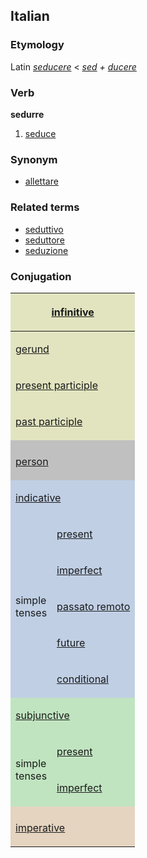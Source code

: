 ==Italian==
===Etymology===
Latin ''[[seducere]]'' < ''[[sed]] + [[ducere]]''
===Verb===
'''sedurre'''

# [[seduce]]

===Synonym===
*[[allettare]]

===Related terms===
*[[seduttivo]]
*[[seduttore]]
*[[seduzione]]

===Conjugation===

<center>
{| style="background:#F0F0F0"

|-
! colspan="3" style="background:#e2e4c0" | [[infinitive]]
| colspan="5" | sedurre

|-
! colspan="3" style="background:#e2e4c0" | [[gerund]]
| colspan="5" | seducendo

|-
! colspan="3" style="background:#e2e4c0" | [[present participle]]
| colspan="5" | seducente

|-
! colspan="3" style="background:#e2e4c0" | [[past participle]]
| colspan="5" | sedotto

|-
! colspan="2" style="background:#C0C0C0" |
! colspan="3" style="background:#C0C0C0" | singular
! colspan="3" style="background:#C0C0C0" | plural

|-
! colspan="2" style="background:#C0C0C0" | [[person]]
! style="background:#C0C0C0;width:12.5%" | first
! style="background:#C0C0C0;width:12.5%" | second
! style="background:#C0C0C0;width:12.5%" | third
! style="background:#C0C0C0;width:12.5%" | first
! style="background:#C0C0C0;width:12.5%" | second
! style="background:#C0C0C0;width:12.5%" | third

|-
! style="background:#c0cfe4" colspan="2" | [[indicative]]
! style="background:#c0cfe4" | io
! style="background:#c0cfe4" | tu
! style="background:#c0cfe4" | lui/lei
! style="background:#c0cfe4" | noi
! style="background:#c0cfe4" | voi
! style="background:#c0cfe4" | loro

|-
! rowspan="5" style="background:#c0cfe4" | simple<br>tenses

! style="height:3em;background:#c0cfe4" | [[present]]
| seduco
| seduci
| seduce
| seduciamo
| seducete
| seducono

|-
! style="height:3em;background:#c0cfe4" | [[imperfect]]
| seducevo
| seducevi
| seduceva
| seducevamo
| seducevate
| seducevano

|-
! style="height:3em;background:#c0cfe4" | [[passato remoto]]
| sedussi
| seducesti
| sedusse
| seducemmo
| seduceste
| sedussero

|-
! style="height:3em;background:#c0cfe4" | [[future]]
| sedurrò
| sedurrai
| sedurrà
| sedurremo
| sedurrete
| sedurranno

|-
! style="height:3em;background:#c0cfe4" | [[conditional]]
| sedurrei
| sedurresti
| sedurrebbe
| sedurremmo
| sedurreste
| sedurrebbero

|-
! style="background:#c0e4c0" colspan="2" | [[subjunctive]]
! style="background:#c0e4c0" | che io
! style="background:#c0e4c0" | che tu
! style="background:#c0e4c0" | che lui/che lei
! style="background:#c0e4c0" | che noi
! style="background:#c0e4c0" | che voi
! style="background:#c0e4c0" | che loro

|-
! rowspan="2" style="background:#c0e4c0" | simple<br>tenses

! style="height:3em;background:#c0e4c0" | [[present]]
| seduca
| seduca
| seduca
| seduciamo
| seduciate
| seducano

|-
! style="height:3em;background:#c0e4c0" rowspan="1" | [[imperfect]]
| seducessi
| seducessi
| seducesse
| seducessimo
| seduceste
| seducessero

|-
! style="background:#e4d4c0" colspan="2" | 
! style="background:#e4d4c0" | -
! style="background:#e4d4c0" | tu
! style="background:#e4d4c0" | lui/lei
! style="background:#e4d4c0" | noi
! style="background:#e4d4c0" | voi
! style="background:#e4d4c0" | loro

|-
! colspan="2" style="height:3em;background:#e4d4c0" | [[imperative]]
|
| seduci
| seduca
| seduciamo
| seducete
| seducano

|}
</center>